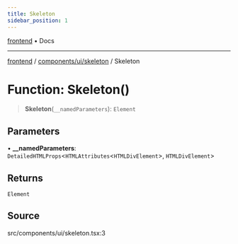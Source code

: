 ```yaml
---
title: Skeleton
sidebar_position: 1
---
```


[frontend](../../../..) • Docs

***

[frontend](../../../..) / [components/ui/skeleton](..) / Skeleton

# Function: Skeleton()

> **Skeleton**(`__namedParameters`): `Element`

## Parameters

• **\_\_namedParameters**: `DetailedHTMLProps`\<`HTMLAttributes`\<`HTMLDivElement`\>, `HTMLDivElement`\>

## Returns

`Element`

## Source

src/components/ui/skeleton.tsx:3
